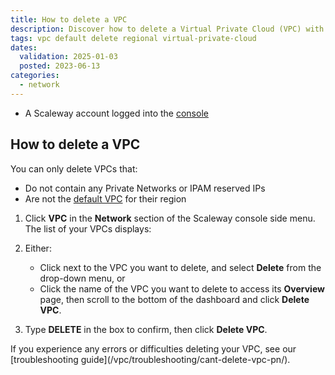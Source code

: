 ```yaml
---
title: How to delete a VPC
description: Discover how to delete a Virtual Private Cloud (VPC) with the Scaleway console. Follow our straightforward guide to safely remove your VPC and manage your cloud infrastructure efficiently."
tags: vpc default delete regional virtual-private-cloud
dates:
  validation: 2025-01-03
  posted: 2023-06-13
categories:
  - network
---
```




<Requirements />

- A Scaleway account logged into the [console](https://console.scaleway.com)

## How to delete a VPC

You can only delete VPCs that:
- Do not contain any Private Networks or IPAM reserved IPs
- Are not the [default VPC](/vpc/concepts/#default-vpc) for their region

1. Click **VPC** in the **Network** section of the Scaleway console side menu. The list of your VPCs displays:

    <Lightbox image={image} alt="" />

2. Either:
    - Click <Icon name="more" /> next to the VPC you want to delete, and select **Delete** from the drop-down menu, or
    - Click the name of the VPC you want to delete to access its **Overview** page, then scroll to the bottom of the dashboard and click **Delete VPC**.

3. Type **DELETE** in the box to confirm, then click **Delete VPC**.

<Message type="tip">
If you experience any errors or difficulties deleting your VPC, see our [troubleshooting guide](/vpc/troubleshooting/cant-delete-vpc-pn/).
</Message>


